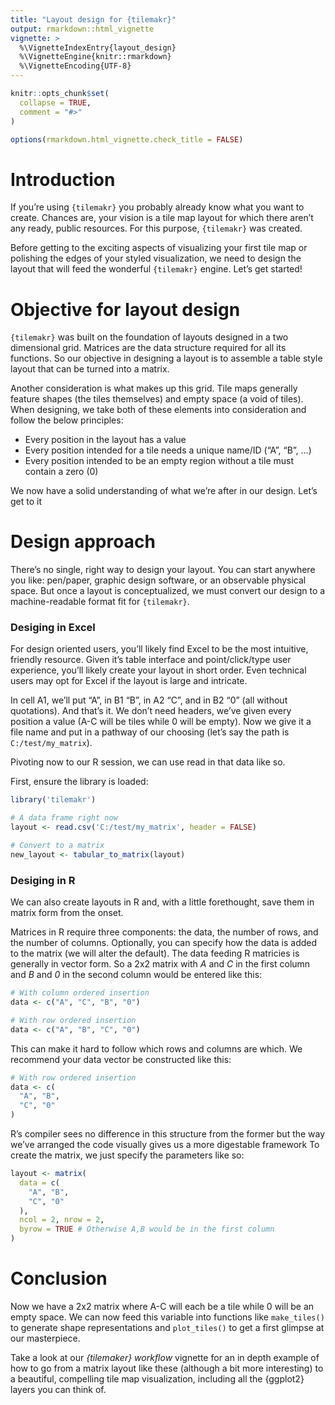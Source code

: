 ```yaml
---
title: "Layout design for {tilemakr}"
output: rmarkdown::html_vignette
vignette: >
  %\VignetteIndexEntry{layout_design}
  %\VignetteEngine{knitr::rmarkdown}
  %\VignetteEncoding{UTF-8}
---
```


```r
knitr::opts_chunk$set(
  collapse = TRUE,
  comment = "#>"
)

options(rmarkdown.html_vignette.check_title = FALSE)
```

# Introduction

If you're using `{tilemakr}` you probably already know what you want to create. Chances are, your vision is a tile map layout for which there aren't any ready, public resources. For this purpose, `{tilemakr}` was created.

Before getting to the exciting aspects of visualizing your first tile map or polishing the edges of your styled visualization, we need to design the layout that will feed the wonderful `{tilemakr}` engine. Let's get started!

# Objective for layout design

`{tilemakr}` was built on the foundation of layouts designed in a two dimensional grid. Matrices are the data structure required for all its functions. So our objective in designing a layout is to assemble a table style layout that can be turned into a matrix.

Another consideration is what makes up this grid. Tile maps generally feature shapes (the tiles themselves) and empty space (a void of tiles). When designing, we take both of these elements into consideration and follow the below principles:

-   Every position in the layout has a value
-   Every position intended for a tile needs a unique name/ID ("A", "B", ...)
-   Every position intended to be an empty region without a tile must contain a zero (0)

We now have a solid understanding of what we're after in our design. Let's get to it

# Design approach

There's no single, right way to design your layout. You can start anywhere you like: pen/paper, graphic design software, or an observable physical space. But once a layout is conceptualized, we must convert our design to a machine-readable format fit for `{tilemakr}`.

### Desiging in Excel

For design oriented users, you'll likely find Excel to be the most intuitive, friendly resource. Given it's table interface and point/click/type user experience, you'll likely create your layout in short order. Even technical users may opt for Excel if the layout is large and intricate.

In cell A1, we'll put "A", in B1 "B", in A2 "C", and in B2 "0" (all without quotations). And that's it. We don't need headers, we've given every position a value (A-C will be tiles while 0 will be empty). Now we give it a file name and put in a pathway of our choosing (let's say the path is `C:/test/my_matrix`).

Pivoting now to our R session, we can use read in that data like so.

First, ensure the library is loaded:

```r
library('tilemakr')
```

```r
# A data frame right now
layout <- read.csv('C:/test/my_matrix', header = FALSE)

# Convert to a matrix
new_layout <- tabular_to_matrix(layout)
```

### Desiging in R

We can also create layouts in R and, with a little forethought, save them in matrix form from the onset. 

Matrices in R require three components: the data, the number of rows, and the number of columns. Optionally, you can specify how the data is added to the matrix (we will alter the default). The data feeding R matricies is generally in vector form. So a 2x2 matrix with *A* and *C* in the first column and *B* and *0* in the second column would be entered like this:

```r
# With column ordered insertion
data <- c("A", "C", "B", "0")

# With row ordered insertion
data <- c("A", "B", "C", "0")
```

This can make it hard to follow which rows and columns are which. We recommend your data vector be constructed like this:

```r
# With row ordered insertion
data <- c(
  "A", "B", 
  "C", "0"
)
```

R's compiler sees no difference in this structure from the former but the way we've arranged the code visually gives us a more digestable framework To create the matrix, we just specify the parameters like so:

```r
layout <- matrix(
  data = c(
    "A", "B", 
    "C", "0"
  ), 
  ncol = 2, nrow = 2, 
  byrow = TRUE # Otherwise A,B would be in the first column
)
```


# Conclusion

Now we have a 2x2 matrix where A-C will each be a tile while 0 will be an empty space. We can now feed this variable into functions like `make_tiles()` to generate shape representations and `plot_tiles()` to get a first glimpse at our masterpiece.

Take a look at our *{tilemaker} workflow* vignette for an in depth example of how to go from a matrix layout like these (although a bit more interesting) to a beautiful, compelling tile map visualization, including all the {ggplot2} layers you can think of.
